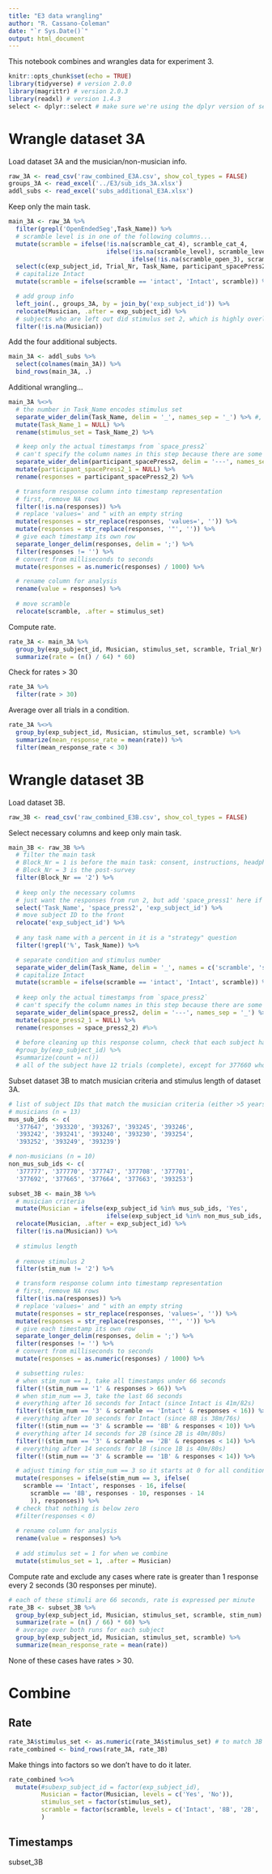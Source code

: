 ```yaml
---
title: "E3 data wrangling"
author: "R. Cassano-Coleman"
date: "`r Sys.Date()`"
output: html_document
---
```


This notebook combines and wrangles data for experiment 3.

```r
knitr::opts_chunk$set(echo = TRUE)
library(tidyverse) # version 2.0.0
library(magrittr) # version 2.0.3
library(readxl) # version 1.4.3
select <- dplyr::select # make sure we're using the dplyr version of select
```


# Wrangle dataset 3A

Load dataset 3A and the musician/non-musician info.

```r
raw_3A <- read_csv('raw_combined_E3A.csv', show_col_types = FALSE)
groups_3A <- read_excel('../E3/sub_ids_3A.xlsx')
addl_subs <- read_excel('subs_additional_E3A.xlsx')
```

Keep only the main task.

```r
main_3A <- raw_3A %>%
  filter(grepl('OpenEndedSeg',Task_Name)) %>%
  # scramble level is in one of the following columns...
  mutate(scramble = ifelse(!is.na(scramble_cat_4), scramble_cat_4, 
                           ifelse(!is.na(scramble_level), scramble_level,
                                  ifelse(!is.na(scramble_open_3), scramble_open_3, NA)))) %>%
  select(c(exp_subject_id, Trial_Nr, Task_Name, participant_spacePress2, scramble)) %>%
  # capitalize Intact
  mutate(scramble = ifelse(scramble == 'intact', 'Intact', scramble)) %>%

  # add group info
  left_join(., groups_3A, by = join_by('exp_subject_id')) %>%
  relocate(Musician, .after = exp_subject_id) %>%
  # subjects who are left out did stimulus set 2, which is highly overlapping with stimulus set 1
  filter(!is.na(Musician))
```

Add the four additional subjects.

```r
main_3A <- addl_subs %>%
  select(colnames(main_3A)) %>%
  bind_rows(main_3A, .)
```

Additional wrangling...
  
```r
main_3A %<>%
  # the number in Task_Name encodes stimulus set
  separate_wider_delim(Task_Name, delim = '_', names_sep = '_') %>% #, names = c(NULL, 'stimulus_set')) # not sure why this didn't work
  mutate(Task_Name_1 = NULL) %>%
  rename(stimulus_set = Task_Name_2) %>%

  # keep only the actual timestamps from `space_press2`
  # can't specify the column names in this step because there are some cells with NAs
  separate_wider_delim(participant_spacePress2, delim = '---', names_sep = '_') %>%
  mutate(participant_spacePress2_1 = NULL) %>%
  rename(responses = participant_spacePress2_2) %>%

  # transform response column into timestamp representation
  # first, remove NA rows
  filter(!is.na(responses)) %>%
  # replace 'values=' and " with an empty string
  mutate(responses = str_replace(responses, 'values=', '')) %>%
  mutate(responses = str_replace(responses, '"', '')) %>%
  # give each timestamp its own row
  separate_longer_delim(responses, delim = ';') %>%
  filter(responses != '') %>%
  # convert from milliseconds to seconds
  mutate(responses = as.numeric(responses) / 1000) %>%

  # rename column for analysis
  rename(value = responses) %>%
  
  # move scramble
  relocate(scramble, .after = stimulus_set)
```


Compute rate.

```r
rate_3A <- main_3A %>%
  group_by(exp_subject_id, Musician, stimulus_set, scramble, Trial_Nr) %>%
  summarize(rate = (n() / 64) * 60)
```

Check for rates > 30

```r
rate_3A %>%
  filter(rate > 30)
```

Average over all trials in a condition.
```r
rate_3A %<>%
  group_by(exp_subject_id, Musician, stimulus_set, scramble) %>%
  summarize(mean_response_rate = mean(rate)) %>%
  filter(mean_response_rate < 30)
```



# Wrangle dataset 3B

Load dataset 3B.

```r
raw_3B <- read_csv('raw_combined_E3B.csv', show_col_types = FALSE)
```

Select necessary columns and keep only main task.

```r
main_3B <- raw_3B %>%
  # filter the main task
  # Block_Nr = 1 is before the main task: consent, instructions, headphone check, practice
  # Block_Nr = 3 is the post-survey
  filter(Block_Nr == '2') %>%
  
  # keep only the necessary columns
  # just want the responses from run 2, but add 'space_press1' here if you want to look at run 1 as well
  select('Task_Name', 'space_press2', 'exp_subject_id') %>%
  # move subject ID to the front
  relocate('exp_subject_id') %>%
  
  # any task name with a percent in it is a "strategy" question
  filter(!grepl('%', Task_Name)) %>%

  # separate condition and stimulus number
  separate_wider_delim(Task_Name, delim = '_', names = c('scramble', 'stim_num')) %>%
  # capitalize Intact
  mutate(scramble = ifelse(scramble == 'intact', 'Intact', scramble)) %>%
  
  # keep only the actual timestamps from `space_press2`
  # can't specify the column names in this step because there are some cells with NAs
  separate_wider_delim(space_press2, delim = '---', names_sep = '_') %>%
  mutate(space_press2_1 = NULL) %>%
  rename(responses = space_press2_2) #%>%
  
  # before cleaning up this response column, check that each subject has complete data
  #group_by(exp_subject_id) %>%
  #summarize(count = n())
  # all of the subject have 12 trials (complete), except for 377660 who isn't included in the subsetting later anyway
```


Subset dataset 3B to match musician criteria and stimulus length of dataset 3A.

```r
# list of subject IDs that match the musician criteria (either >5 years of experience or none at all)
# musicians (n = 13)
mus_sub_ids <- c(
  '377647', '393320', '393267', '393245', '393246',
  '393242', '393241', '393240', '393230', '393254', 
  '393252', '393249', '393239')

# non-musicians (n = 10)
non_mus_sub_ids <- c(
  '377777', '377770', '377747', '377708', '377701',
  '377692', '377665', '377664', '377663', '393253')

subset_3B <- main_3B %>%
  # musician criteria
  mutate(Musician = ifelse(exp_subject_id %in% mus_sub_ids, 'Yes',
                           ifelse(exp_subject_id %in% non_mus_sub_ids, 'No', NA))) %>%
  relocate(Musician, .after = exp_subject_id) %>%
  filter(!is.na(Musician)) %>%
  
  # stimulus length
  
  # remove stimulus 2
  filter(stim_num != '2') %>%

  # transform response column into timestamp representation
  # first, remove NA rows
  filter(!is.na(responses)) %>%
  # replace 'values=' and " with an empty string
  mutate(responses = str_replace(responses, 'values=', '')) %>%
  mutate(responses = str_replace(responses, '"', '')) %>%
  # give each timestamp its own row
  separate_longer_delim(responses, delim = ';') %>%
  filter(responses != '') %>%
  # convert from milliseconds to seconds
  mutate(responses = as.numeric(responses) / 1000) %>%

  # subsetting rules:
  # when stim_num == 1, take all timestamps under 66 seconds
  filter(!(stim_num == '1' & responses > 66)) %>%
  # when stim_num == 3, take the last 66 seconds
  # everything after 16 seconds for Intact (since Intact is 41m/82s)
  filter(!(stim_num == '3' & scramble == 'Intact' & responses < 16)) %>%
  # everything after 10 seconds for Intact (since 8B is 38m/76s)
  filter(!(stim_num == '3' & scramble == '8B' & responses < 10)) %>%
  # everything after 14 seconds for 2B (since 2B is 40m/80s)
  filter(!(stim_num == '3' & scramble == '2B' & responses < 14)) %>%
  # everything after 14 seconds for 1B (since 1B is 40m/80s)
  filter(!(stim_num == '3' & scramble == '1B' & responses < 14)) %>%

  # adjust timing for stim_num == 3 so it starts at 0 for all conditions  
  mutate(responses = ifelse(stim_num == 3, ifelse(
    scramble == 'Intact', responses - 16, ifelse(
      scramble == '8B', responses - 10, responses - 14
      )), responses)) %>%
  # check that nothing is below zero
  #filter(responses < 0)
  
  # rename column for analysis
  rename(value = responses) %>%
  
  # add stimulus set = 1 for when we combine
  mutate(stimulus_set = 1, .after = Musician)
```

Compute rate and exclude any cases where rate is greater than 1 response every 2 seconds (30 responses per minute).

```r
# each of these stimuli are 66 seconds, rate is expressed per minute
rate_3B <- subset_3B %>% 
  group_by(exp_subject_id, Musician, stimulus_set, scramble, stim_num) %>%
  summarize(rate = (n() / 66) * 60) %>%
  # average over both runs for each subject
  group_by(exp_subject_id, Musician, stimulus_set, scramble) %>%
  summarize(mean_response_rate = mean(rate))
```

None of these cases have rates > 30.


# Combine

## Rate

```r
rate_3A$stimulus_set <- as.numeric(rate_3A$stimulus_set) # to match 3B
rate_combined <- bind_rows(rate_3A, rate_3B)
```

Make things into factors so we don't have to do it later.

```r
rate_combined %<>%
  mutate(#subexp_subject_id = factor(exp_subject_id),
         Musician = factor(Musician, levels = c('Yes', 'No')),
         stimulus_set = factor(stimulus_set),
         scramble = factor(scramble, levels = c('Intact', '8B', '2B', '1B'))
         )
```


## Timestamps

subset_3B

